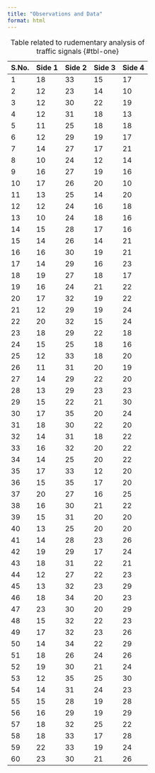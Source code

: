 ```yaml
---
title: "Observations and Data"
format: html
---
```


| S.No. | Side 1 | Side 2 | Side 3 | Side 4 |
|-------|--------|--------|--------|--------|
| 1     | 18     | 33     | 15     | 17     |
| 2     | 12     | 23     | 14     | 10     |
| 3     | 12     | 30     | 22     | 19     |
| 4     | 12     | 31     | 18     | 13     |
| 5     | 11     | 25     | 18     | 18     |
| 6     | 12     | 29     | 19     | 17     |
| 7     | 14     | 27     | 17     | 21     |
| 8     | 10     | 24     | 12     | 14     |
| 9     | 16     | 27     | 19     | 16     |
| 10    | 17     | 26     | 20     | 10     |
| 11    | 13     | 25     | 14     | 20     |
| 12    | 12     | 24     | 16     | 18     |
| 13    | 10     | 24     | 18     | 16     |
| 14    | 15     | 28     | 17     | 16     |
| 15    | 14     | 26     | 14     | 21     |
| 16    | 16     | 30     | 19     | 21     |
| 17    | 14     | 29     | 16     | 23     |
| 18    | 19     | 27     | 18     | 17     |
| 19    | 16     | 24     | 21     | 22     |
| 20    | 17     | 32     | 19     | 22     |
| 21    | 12     | 29     | 19     | 24     |
| 22    | 20     | 32     | 15     | 24     |
| 23    | 18     | 29     | 22     | 18     |
| 24    | 15     | 25     | 18     | 16     |
| 25    | 12     | 33     | 18     | 20     |
| 26    | 11     | 31     | 20     | 19     |
| 27    | 14     | 29     | 22     | 20     |
| 28    | 13     | 29     | 23     | 23     |
| 29    | 15     | 22     | 21     | 30     |
| 30    | 17     | 35     | 20     | 24     |
| 31    | 18     | 30     | 22     | 20     |
| 32    | 14     | 31     | 18     | 22     |
| 33    | 16     | 32     | 20     | 22     |
| 34    | 14     | 25     | 20     | 22     |
| 35    | 17     | 33     | 12     | 20     |
| 36    | 15     | 35     | 17     | 20     |
| 37    | 20     | 27     | 16     | 25     |
| 38    | 16     | 30     | 21     | 22     |
| 39    | 15     | 31     | 20     | 20     |
| 40    | 13     | 25     | 20     | 20     |
| 41    | 14     | 28     | 23     | 26     |
| 42    | 19     | 29     | 17     | 24     |
| 43    | 18     | 31     | 22     | 21     |
| 44    | 12     | 27     | 22     | 23     |
| 45    | 13     | 32     | 23     | 29     |
| 46    | 18     | 34     | 20     | 23     |
| 47    | 23     | 30     | 20     | 29     |
| 48    | 15     | 32     | 22     | 23     |
| 49    | 17     | 32     | 23     | 26     |
| 50    | 14     | 34     | 22     | 29     |
| 51    | 18     | 26     | 24     | 26     |
| 52    | 19     | 30     | 21     | 24     |
| 53    | 12     | 35     | 25     | 30     |
| 54    | 14     | 31     | 24     | 23     |
| 55    | 15     | 28     | 19     | 28     |
| 56    | 16     | 29     | 19     | 29     |
| 57    | 18     | 32     | 25     | 22     |
| 58    | 18     | 33     | 17     | 28     |
| 59    | 22     | 33     | 19     | 24     |
| 60    | 23     | 30     | 21     | 26     |

: Table related to rudementary analysis of traffic signals {#tbl-one}